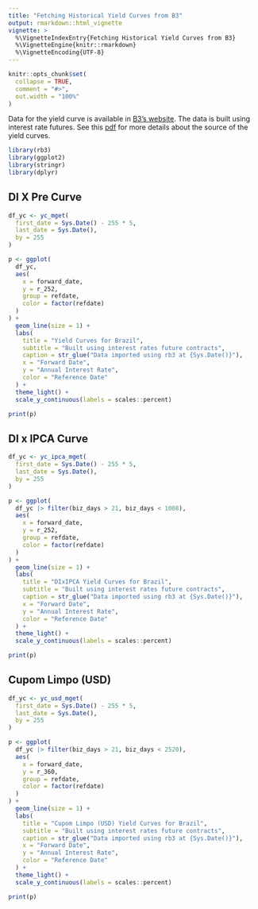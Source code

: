 ---
title: "Fetching Historical Yield Curves from B3"
output: rmarkdown::html_vignette
vignette: >
  %\VignetteIndexEntry{Fetching Historical Yield Curves from B3}
  %\VignetteEngine{knitr::rmarkdown}
  %\VignetteEncoding{UTF-8}
---
  
```{r setup, include = FALSE}
knitr::opts_chunk$set(
  collapse = TRUE,
  comment = "#>",
  out.width = "100%"
)
```

Data for the yield curve is available in
[B3's website](https://www2.bmf.com.br/pages/portal/bmfbovespa/lumis/lum-taxas-referenciais-bmf-ptBR.asp).
The data is built using interest rate futures.
See this [pdf](https://www.b3.com.br/data/files/8B/F5/11/68/5391F61043E561F6AC094EA8/Manual_de_Curvas.pdf) for more details about the source of the yield curves.

```{r packages}
library(rb3)
library(ggplot2)
library(stringr)
library(dplyr)
```

## DI X Pre Curve

```{r, fig.width=9, fig.height=6}
df_yc <- yc_mget(
  first_date = Sys.Date() - 255 * 5,
  last_date = Sys.Date(),
  by = 255
)

p <- ggplot(
  df_yc,
  aes(
    x = forward_date,
    y = r_252,
    group = refdate,
    color = factor(refdate)
  )
) +
  geom_line(size = 1) +
  labs(
    title = "Yield Curves for Brazil",
    subtitle = "Built using interest rates future contracts",
    caption = str_glue("Data imported using rb3 at {Sys.Date()}"),
    x = "Forward Date",
    y = "Annual Interest Rate",
    color = "Reference Date"
  ) +
  theme_light() +
  scale_y_continuous(labels = scales::percent)

print(p)
```

## DI x IPCA Curve

```{r, fig.width=9, fig.height=6}
df_yc <- yc_ipca_mget(
  first_date = Sys.Date() - 255 * 5,
  last_date = Sys.Date(),
  by = 255
)

p <- ggplot(
  df_yc |> filter(biz_days > 21, biz_days < 1008),
  aes(
    x = forward_date,
    y = r_252,
    group = refdate,
    color = factor(refdate)
  )
) +
  geom_line(size = 1) +
  labs(
    title = "DIxIPCA Yield Curves for Brazil",
    subtitle = "Built using interest rates future contracts",
    caption = str_glue("Data imported using rb3 at {Sys.Date()}"),
    x = "Forward Date",
    y = "Annual Interest Rate",
    color = "Reference Date"
  ) +
  theme_light() +
  scale_y_continuous(labels = scales::percent)

print(p)
```

## Cupom Limpo (USD)

```{r, fig.width=9, fig.height=6}
df_yc <- yc_usd_mget(
  first_date = Sys.Date() - 255 * 5,
  last_date = Sys.Date(),
  by = 255
)

p <- ggplot(
  df_yc |> filter(biz_days > 21, biz_days < 2520),
  aes(
    x = forward_date,
    y = r_360,
    group = refdate,
    color = factor(refdate)
  )
) +
  geom_line(size = 1) +
  labs(
    title = "Cupom Limpo (USD) Yield Curves for Brazil",
    subtitle = "Built using interest rates future contracts",
    caption = str_glue("Data imported using rb3 at {Sys.Date()}"),
    x = "Forward Date",
    y = "Annual Interest Rate",
    color = "Reference Date"
  ) +
  theme_light() +
  scale_y_continuous(labels = scales::percent)

print(p)
```
